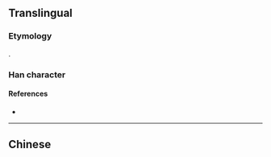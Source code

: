 {{also|庫}}
{{character info/new}}
==Translingual==

===Etymology===
{{Han simp|庫|f=車|t=车}}.

===Han character===
{{Han char|rn=53|rad=广|as=04|sn=7|four=|canj=IKQ|ids=⿸广车}}

====References====
* {{Han ref|kx=0344.051|hdz=20874.010|uh=5E93|ud=24211}}

----

==Chinese==
{{zh-see|庫}}